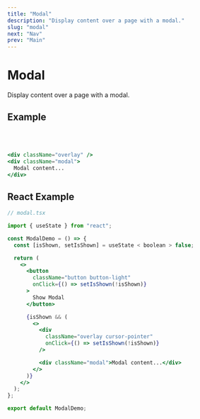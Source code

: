 ```yaml
---
title: "Modal"
description: "Display content over a page with a modal."
slug: "modal"
next: "Nav"
prev: "Main"
---
```


# Modal

Display content over a page with a modal.

## Example

<ModalDemo />
<br />
<br />

```jsx
<div className="overlay" />
<div className="modal">
  Modal content...
</div>
```

## React Example

```jsx
// modal.tsx

import { useState } from "react";

const ModalDemo = () => {
  const [isShown, setIsShown] = useState < boolean > false;

  return (
    <>
      <button
        className="button button-light"
        onClick={() => setIsShown(!isShown)}
      >
        Show Modal
      </button>

      {isShown && (
        <>
          <div
            className="overlay cursor-pointer"
            onClick={() => setIsShown(!isShown)}
          />

          <div className="modal">Modal content...</div>
        </>
      )}
    </>
  );
};

export default ModalDemo;
```
